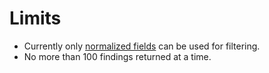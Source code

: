 # Limits

-   Currently only [normalized fields](/app-store/normalized-fields) can be used for filtering.
-   No more than 100 findings returned at a time.
